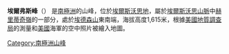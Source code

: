 {{coord|79|52|S|83|33|W|source:GNIS|display=title}}

'''埃爾弗斯峰'''（{{lang-en|Elvers Peak}}）
是[[南極洲|南極洲]]的山峰，位於[[埃爾斯沃思地|埃爾斯沃思地]]，屬於[[埃爾斯沃思山脈|埃爾斯沃思山脈]]中[[赫里蒂奇嶺|赫里蒂奇嶺]]的一部分，處於[[埃德森山|埃德森山]]東南端，海拔高度1,615米，根據[[美國地質調查局|美國地質調查局]]的測量和[[美國|美國]]海軍的空中照片被繪入地圖。

{{DEFAULTSORT:Elvers Peak}}
[[Category:南極洲山峰|Category:南極洲山峰]]


{{EllsworthLand-geo-stub}}